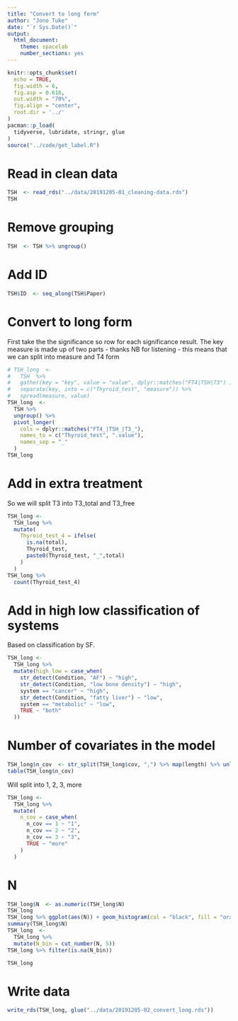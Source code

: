 ```yaml
---
title: "Convert to long form"
author: "Jono Tuke"
date: "`r Sys.Date()`"
output: 
  html_document:
    theme: spacelab
    number_sections: yes
---
```


```r
knitr::opts_chunk$set(
  echo = TRUE, 
  fig.width = 6, 
  fig.asp = 0.618, 
  out.width = "70%",
  fig.align = "center", 
  root.dir = '../'
)
pacman::p_load(
  tidyverse, lubridate, stringr, glue
)
source("../code/get_label.R")
```

# Read in clean data

```r
TSH  <- read_rds("../data/20191205-01_cleaning-data.rds")
TSH
```

# Remove grouping

```r
TSH  <- TSH %>% ungroup()
```

# Add ID

```r
TSH$ID  <- seq_along(TSH$Paper)
```

# Convert to long form

First take the the significance so row for each significance result. The key measure is made up of two parts - thanks NB for listening - this means that we can split into measure and T4 form

```r
# TSH_long  <- 
#   TSH  %>% 
#   gather(key = "key", value = "value", dplyr::matches("FT4|TSH|T3") ) %>% 
#   separate(key, into = c("Thyroid_test", "measure")) %>% 
#   spread(measure, value)
TSH_long  <-
  TSH %>%
  ungroup() %>% 
  pivot_longer(
    cols = dplyr::matches("FT4_|TSH_|T3_"),
    names_to = c("Thyroid_test", ".value"),
    names_sep = "_" 
  )
TSH_long
```

# Add in extra treatment

So we will split T3 into T3_total and T3_free

```r
TSH_long <- 
  TSH_long %>% 
  mutate(
    Thyroid_test_4 = ifelse(
      is.na(total), 
      Thyroid_test, 
      paste0(Thyroid_test, "_",total)
    )
  )
TSH_long %>% 
  count(Thyroid_test_4)
```

# Add in high low classification of systems

Based on classification by SF. 

```r
TSH_long <- 
  TSH_long %>% 
  mutate(high_low = case_when(
    str_detect(Condition, "AF") ~ "high", 
    str_detect(Condition, "low bone density") ~ "high", 
    system == "cancer" ~ "high", 
    str_detect(Condition, "fatty liver") ~ "low", 
    system == "metabolic" ~ "low", 
    TRUE ~ "both"
  ))
```


# Number of covariates in the model

```r
TSH_long$n_cov  <- str_split(TSH_long$cov, ",") %>% map(length) %>% unlist()
table(TSH_long$n_cov)
```

Will split into 1, 2, 3, more

```r
TSH_long <- 
  TSH_long %>% 
  mutate(
    n_cov = case_when(
      n_cov == 1 ~ "1", 
      n_cov == 2 ~ "2", 
      n_cov == 3 ~ "3", 
      TRUE ~ "more"
    )
  )
```

# N

```r
TSH_long$N  <- as.numeric(TSH_long$N)
TSH_long
TSH_long %>% ggplot(aes(N)) + geom_histogram(col = "black", fill = "orange")
summary(TSH_long$N)
TSH_long  <- 
  TSH_long %>% 
  mutate(N_bin = cut_number(N, 5))
TSH_long %>% filter(is.na(N_bin))
```

```r
TSH_long
```




# Write data

```r
write_rds(TSH_long, glue("../data/20191205-02_convert_long.rds"))
```

